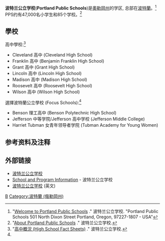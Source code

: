 '''波特兰公立学校'''('''Portland Public Schools''')是[[奧勒岡州|奧勒岡州]]的学区, 总部在[[波特蘭_(奧勒岡州)|波特蘭]]。<ref>"[http://www.pps.k12.or.us/ Welcome to Portland Public Schools] {{Wayback|url=http://www.pps.k12.or.us/ |date=20160120005550 }}." 波特兰公立学校. "Portland Public Schools 501 North Dixon Street Portland, Oregon, 97227-1807 - USA"</ref> PPS约有47,000名小学生和85个学校。<ref>"[http://www.pps.k12.or.us/about-us/index.htm About Portland Public Schools] {{Wayback|url=http://www.pps.k12.or.us/about-us/index.htm |date=20151230191758 }}." 波特兰公立学校.</ref>

== 學校 ==
高中學校:<ref name="HS">"[http://www.pps.k12.or.us/chinese/5440.htm 高中概況 (High School Fact Sheets) ] {{Wayback|url=http://www.pps.k12.or.us/chinese/5440.htm |date=20150912011336 }}." 波特兰公立学校.</ref>
* Cleveland 高中 (Cleveland High School)
* Franklin 高中 (Benjamin Franklin High School)
* Grant 高中 (Grant High School)
* Lincoln 高中 (Lincoln High School)
* Madison 高中 (Madison High School)
* Roosevelt 高中 (Roosevelt High School)
* Wilson 高中 (Wilson High School)

選擇波特蘭公立學校 (Focus Schools):<ref name="HS"/>
* Benson 理工高中 (Benson Polytechnic High School)
* Jefferson 中等学院/Jefferson 高中学校 (Jefferson Middle College)
* Harriet Tubman 女青年领导者学院 (Tubman Academy for Young Women)

== 参考资料及注释 ==
{{reflist}}

== 外部链接 ==
{{Commonscat|Portland Public Schools}}
* [http://www.pps.k12.or.us/chinese/index.htm 波特兰公立学校] {{Wayback|url=http://www.pps.k12.or.us/chinese/index.htm |date=20160114155534 }} {{zh}}
* [http://www.pps.k12.or.us/schools-c/chinese/index.php School and Program Information] {{Wayback|url=http://www.pps.k12.or.us/schools-c/chinese/index.php |date=20130701144652 }} - 波特兰公立学校 {{zh}}
* [http://www.pps.k12.or.us 波特兰公立学校] {{Wayback|url=http://www.pps.k12.or.us/ |date=20160120005550 }} (英文)

[[Category:俄勒冈州的学区|B]]
[[Category:波特蘭_(俄勒岡州)|Category:波特蘭 (俄勒岡州)]]